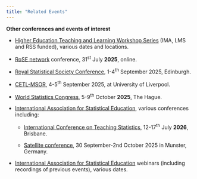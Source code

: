 ```yaml
---
title: "Related Events"
---
```


**Other conferences and events of interest**

-   [Higher Education Teaching and Learning Workshop Series](https://ima.org.uk/25710/higher-education-teaching-and-learning-workshop-series-2024-25/){target="_blank"} (IMA, LMS and RSS funded), various dates and locations.

-   [RoSE network](https://www.rose-network.org/){target="_blank"} conference, 31^st^ July **2025**, online.

-   [Royal Statistical Society Conference](https://rss.org.uk/training-events/conference-2025/){target="_blank"}, 1-4^th^ September 2025, Edinburgh.

-   [CETL-MSOR](https://pcwww.liv.ac.uk/~jebanks/home.html), 4-5^th^ September 2025, at University of Liverpool.

-   [World Statistics Congress](https://www.isi-next.org/conferences/isi-wsc2025/){target="_blank"}, 5-9^th^ October **2025**, The Hague.

-   [International Association for Statistical Education](http://iase-web.org/Conferences.php){target="_blank"}, various conferences including:

    -   [International Conference on Teaching Statistics](https://virtual.oxfordabstracts.com/e/icots12){target="_blank"}, 12-17^th^ July **2026**, Brisbane.

    -   [Satellite conference](https://communities.isi-web.org/event-iase-satellite-conference-2025), 30 September-2nd October 2025 in Munster, Germany.

-   [International Association for Statistical Education](http://iase-web.org/Webinars.php){target="_blank"} webinars (including recordings of previous events), various dates.
